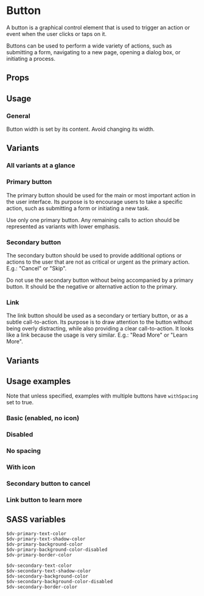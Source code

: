 

<Meta of={ButtonStories} />

# Button

A button is a graphical control element that is used to trigger an action or event when the user clicks or taps on it.

Buttons can be used to perform a wide variety of actions, such as submitting a form, navigating to a new page, opening
a dialog box, or initiating a process.

<Canvas of={ButtonStories.Default} />

## Props

<Controls />

## Usage

### General

Button width is set by its content. Avoid changing its width.

## Variants

### All variants at a glance

<Canvas of={ButtonStories.Variants} />

### Primary button

The primary button should be used for the main or most important action in the user interface. Its purpose is to
encourage users to take a specific action, such as submitting a form or initiating a new task.

Use only one primary button. Any remaining calls to action should be represented as variants with lower emphasis.

<Canvas of={ButtonStories.Primary} />

### Secondary button

The secondary button should be used to provide additional options or actions to the user that are not as critical or
urgent as the primary action. E.g.: "Cancel" or "Skip".

Do not use the secondary button without being accompanied by a primary button. It should be the negative or alternative
action to the primary.

<Canvas of={ButtonStories.Secondary} />

### Link

The link button should be used as a secondary or tertiary button, or as a subtle call-to-action. Its purpose is to
draw attention to the button without being overly distracting, while also providing a clear call-to-action. It looks
like a link because the usage is very similar. E.g.: "Read More" or "Learn More".

<Canvas of={ButtonStories.Link} />

## Variants

## Usage examples

Note that unless specified, examples with multiple buttons have `withSpacing` set to true.

### Basic (enabled, no icon)

<Canvas of={ButtonStories.Variants} />

### Disabled

<Canvas of={ButtonStories.Disabled} />

### No spacing

<Canvas of={ButtonStories.NoSpacing} />

### With icon

<Canvas of={ButtonStories.WithIcon} />

### Secondary button to cancel

<Canvas of={ButtonStories.SecondaryAsAltOption} />

### Link button to learn more

<Canvas of={ButtonStories.LinkButtonUsage} />

## SASS variables

```
$dv-primary-text-color
$dv-primary-text-shadow-color
$dv-primary-background-color
$dv-primary-background-color-disabled
$dv-primary-border-color

$dv-secondary-text-color
$dv-secondary-text-shadow-color
$dv-secondary-background-color
$dv-secondary-background-color-disabled
$dv-secondary-border-color
```